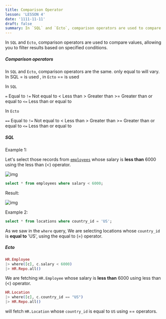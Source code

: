 ```yaml
---
title: Comparison Operator
lesson: 'LESSON 4'
date: '1111-11-11'
draft: false
summary: In `SQL` and `Ecto`, comparison operators are used to compare values, allowing you to filter results based on specified conditions.
---
```


In `SQL` and `Ecto`, comparison operators are used to compare values, allowing you to filter results based on specified conditions.

##### Comparison operators

In `SQL` and `Ecto`, comparison operators are the same. only equal to will vary. In SQL = is used , in `Ecto` == is used

In `SQL` 

`=`           Equal to
`!=`          Not equal to
\<           Less than
\>           Greater than
\>=         Greater than or equal to
`<=`         Less than or equal to 

In `Ecto`

`==`           Equal to
`!=`          Not equal to
\<           Less than
\>           Greater than
\>=         Greater than or equal to
`<=`         Less than or equal to 


##### SQL

Example 1: 

Let's select those records from [`employees`](01.%20Introduction) whose salary is **less than** 6000 using the less than (&lt;) operator.

![img](/static/images/Screenshotfrom2023-11-0311-45-03.png)

``` SQL
select * from employees where salary < 6000;
```

Result:

![img](/static/images/Pastedimage20231116104640.png)

Example 2:

``` SQL
select * from locations where country_id = 'US';
```

As we saw in the `where` query, We are selecting locations whose `country_id` is **equal to** 'US', using the equal to (=) operator.

##### Ecto

``` Elixir
HR.Employee 
|> where([c], c.salary < 6000) 
|> HR.Repo.all()
```

We are fetching `HR.Employee` whose salary is **less than** 6000 using less than (&lt;) operator.

```Elixir
HR.Location 
|> where([c], c.country_id == "US") 
|> HR.Repo.all()
```

will fetch `HR.Location` whose `country_id` is equal to `US` using == operators.

